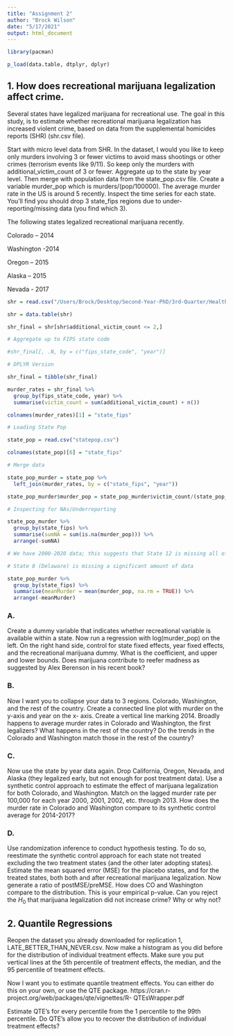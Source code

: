 ```yaml
---
title: "Assignment 2"
author: "Brock Wilson"
date: "5/17/2021"
output: html_document
---
```


```R
library(pacman)

p_load(data.table, dtplyr, dplyr)
```

## 1. How does recreational marijuana legalization affect crime.

Several states have legalized marijuana for recreational use. The goal in this study, is to estimate whether recreational marijuana legalization has increased violent crime, based on data from the supplemental homicides reports (SHR) (shr.csv file).

Start with micro level data from SHR. In the dataset, I would you like to keep only murders involving 3 or fewer victims to avoid mass shootings or other crimes (terrorism events like 9/11). So keep only the murders with additional_victim_count of 3 or fewer. Aggregate up to the state by year level. Then merge with population data from the state_pop.csv file. Create a variable murder_pop which is murders/(pop/100000). The average murder rate in the US is around 5 recently. Inspect the time series for each state. You’ll find you should drop 3 state_fips regions due to under-reporting/missing data (you find which 3).

The following states legalized recreational marijuana recently.

Colorado – 2014 

Washington -2014 

Oregon – 2015 

Alaska – 2015 

Nevada - 2017

```R
shr = read.csv("/Users/Brock/Desktop/Second-Year-PhD/3rd-Quarter/Health-Economics/Assignment-2/shr.csv")

shr = data.table(shr)

shr_final = shr[shr$additional_victim_count <= 2,]

# Aggregate up to FIPS state code

#shr_final[, .N, by = c("fips_state_code", "year")]

# DPLYR Version

shr_final = tibble(shr_final)

murder_rates = shr_final %>%
  group_by(fips_state_code, year) %>%
  summarise(victim_count = sum(additional_victim_count) + n())

colnames(murder_rates)[1] = "state_fips"

# Loading State Pop

state_pop = read.csv("statepop.csv")

colnames(state_pop)[6] = "state_fips"

# Merge data

state_pop_murder = state_pop %>%
  left_join(murder_rates, by = c("state_fips", "year"))

state_pop_murder$murder_pop = state_pop_murder$victim_count/(state_pop_murder$pop/100000)

# Inspecting for NAs/Underreporting

state_pop_murder %>%
  group_by(state_fips) %>%
  summarise(sumNA = sum(is.na(murder_pop))) %>%
  arrange(-sumNA)

# We have 2000-2020 data; this suggests that State 12 is missing all of its data (Hawaii)

# State 8 (Delaware) is missing a significant amount of data

state_pop_murder %>%
  group_by(state_fips) %>%
  summarise(meanMurder = mean(murder_pop, na.rm = TRUE)) %>%
  arrange(-meanMurder)


```

### A. 

Create a dummy variable that indicates whether recreational variable is available within a state. Now run a regression with log(murder_pop) on the left. On the right hand side, control for state fixed effects, year fixed effects, and the recreational marijuana dummy. What is the coefficient, and upper and lower bounds. Does marijuana contribute to reefer madness as suggested by Alex Berenson in his recent book?

### B. 

Now I want you to collapse your data to 3 regions. Colorado, Washington, and the rest of the country. Create a connected line plot with murder on the y-axis and year on the x- axis. Create a vertical line marking 2014. Broadly happens to average murder rates in Colorado and Washington, the first legalizers? What happens in the rest of the country? Do the trends in the Colorado and Washington match those in the rest of the country?

### C. 

Now use the state by year data again. Drop California, Oregon, Nevada, and Alaska (they legalized early, but not enough for post treatment data). Use a synthetic control approach to estimate the effect of marijuana legalization for both Colorado, and Washington. Match on the lagged murder rate per 100,000 for each year 2000, 2001, 2002, etc. through 2013. How does the murder rate in Colorado and Washington compare to its synthetic control average for 2014-2017?

### D. 

Use randomization inference to conduct hypothesis testing. To do so, reestimate the synthetic control approach for each state not treated excluding the two treatment states (and the other later adopting states). Estimate the mean squared error (MSE) for the placebo states, and for the treated states, both both and after recreational marijuana legalization. Now generate a ratio of postMSE/preMSE. How does CO and Washington compare to the distribution. This is your empirical p-value. Can you reject the $H_0$ that marijuana legalization did not increase crime? Why or why not?

## 2. Quantile Regressions

Reopen the dataset you already downloaded for replication 1, LATE_BETTER_THAN_NEVER.csv. Now make a histogram as you did before for the distribution of individual treatment effects. Make sure you put vertical lines at the 5th percentile of treatment effects, the median, and the 95 percentile of treatment effects.

Now I want you to estimate quantile treatment effects. You can either do this on your own, or use the QTE package. https://cran.r-project.org/web/packages/qte/vignettes/R- QTEsWrapper.pdf

Estimate QTE’s for every percentile from the 1 percentile to the 99th percentile. Do QTE’s allow you to recover the distribution of individual treatment effects?